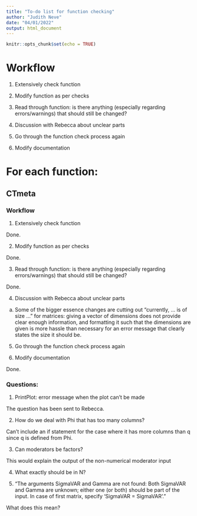 ```yaml
---
title: "To-do list for function checking"
author: "Judith Neve"
date: "04/01/2022"
output: html_document
---
```


```r
knitr::opts_chunk$set(echo = TRUE)
```

# Workflow

1. Extensively check function

2. Modify function as per checks

3. Read through function: is there anything (especially regarding errors/warnings) that should still be changed?

4. Discussion with Rebecca about unclear parts

5. Go through the function check process again

6. Modify documentation


# For each function:

## CTmeta

### Workflow

1. Extensively check function

Done.

2. Modify function as per checks

Done.

3. Read through function: is there anything (especially regarding errors/warnings) that should still be changed?

Done.

4. Discussion with Rebecca about unclear parts

a. Some of the bigger essence changes are cutting out "currently, ... is of size ..." for matrices: giving a vector of dimensions does not provide clear enough information, and formatting it such that the dimensions are given is more hassle than necessary for an error message that clearly states the size it should be.

5. Go through the function check process again

6. Modify documentation

Done.

### Questions:

1. PrintPlot: error message when the plot can't be made

The question has been sent to Rebecca.

2. How do we deal with Phi that has too many columns?

Can't include an if statement for the case where it has more columns than q since q is defined from Phi.

3. Can moderators be factors?

This would explain the output of the non-numerical moderator input

4. What exactly should be in N?

5. "The arguments SigmaVAR and Gamma are not found: Both SigmaVAR and Gamma are unknown; either one (or both) should be part of the input. In case of first matrix, specify 'SigmaVAR = SigmaVAR'."

What does this mean?

